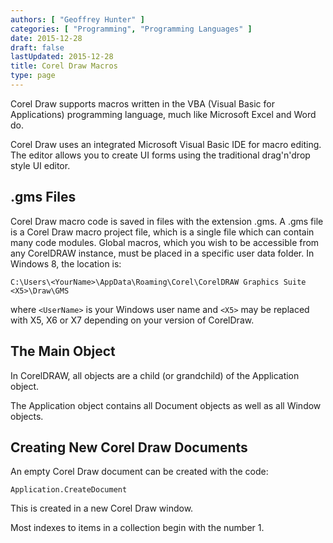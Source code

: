 ```yaml
---
authors: [ "Geoffrey Hunter" ]
categories: [ "Programming", "Programming Languages" ]
date: 2015-12-28
draft: false
lastUpdated: 2015-12-28
title: Corel Draw Macros
type: page
---
```



Corel Draw supports macros written in the VBA (Visual Basic for Applications) programming language, much like Microsoft Excel and Word do.

Corel Draw uses an integrated Microsoft Visual Basic IDE for macro editing. The editor allows you to create UI forms using the traditional drag'n'drop style UI editor.

## .gms Files

Corel Draw macro code is saved in files with the extension .gms. A .gms file is a Corel Draw macro project file, which is a single file which can contain many code modules. Global macros, which you wish to be accessible from any CorelDRAW instance, must be placed in a specific user data folder. In Windows 8, the location is:
    
```text
C:\Users\<YourName>\AppData\Roaming\Corel\CorelDRAW Graphics Suite <X5>\Draw\GMS
```

where `<UserName>` is your Windows user name and `<X5>` may be replaced with X5, X6 or X7 depending on your version of CorelDraw.

## The Main Object

In CorelDRAW, all objects are a child (or grandchild) of the Application object.

The Application object contains all Document objects as well as all Window objects.

## Creating New Corel Draw Documents

An empty Corel Draw document can be created with the code:

```text
Application.CreateDocument
```

This is created in a new Corel Draw window.

Most indexes to items in a collection begin with the number 1.
